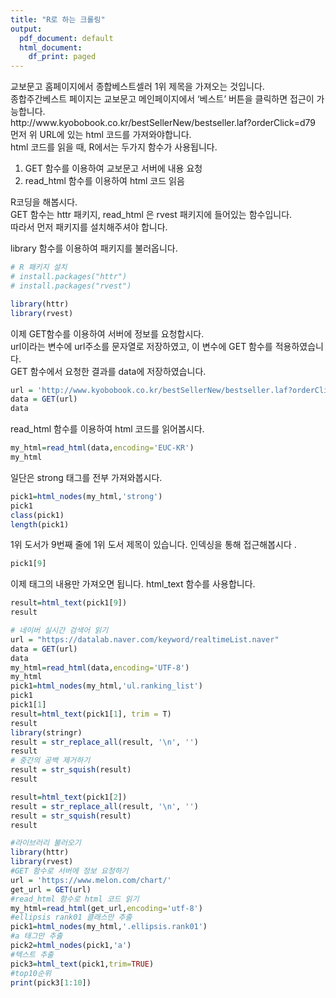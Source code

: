 ```yaml
---
title: "R로 하는 크롤링"
output:
  pdf_document: default
  html_document:
    df_print: paged
---
```

교보문고 홈페이지에서 종합베스트셀러 1위 제목을 가져오는 것입니다.   
종합주간베스트 페이지는 교보문고 메인페이지에서 '베스트' 버튼을 클릭하면 접근이 가능합니다.   
http://www.kyobobook.co.kr/bestSellerNew/bestseller.laf?orderClick=d79  
먼저 위 URL에 있는 html 코드를 가져와야합니다.   
html 코드를 읽을 때, R에서는 두가지 함수가 사용됩니다.   

1) GET 함수를 이용하여 교보문고 서버에 내용 요청
2) read_html 함수를 이용하여 html 코드 읽음

R코딩을 해봅시다.   
GET 함수는 httr 패키지, read_html 은 rvest 패키지에 들어있는 함수입니다.   
따라서 먼저 패키지를 설치해주셔야 합니다.   
  
library 함수를 이용하여 패키지를 불러옵니다.   
```r
# R 패키지 설치
# install.packages("httr")
# install.packages("rvest")

library(httr)
library(rvest)
```

이제 GET함수를 이용하여 서버에 정보를 요청합시다.      
url이라는 변수에 url주소를 문자열로 저장하였고, 이 변수에 GET 함수를 적용하였습니다.   
GET 함수에서 요청한 결과를 data에 저장하였습니다.      

```r
url = 'http://www.kyobobook.co.kr/bestSellerNew/bestseller.laf?orderClick=d79'
data = GET(url)
data
```

read_html 함수를 이용하여 html 코드를 읽어봅시다.   

```r
my_html=read_html(data,encoding='EUC-KR')
my_html
```

일단은 strong 태그를 전부 가져와봅시다.  

```r
pick1=html_nodes(my_html,'strong')
pick1
class(pick1)
length(pick1)
```

1위 도서가 9번째 줄에 1위 도서 제목이 있습니다. 인덱싱을 통해 접근해봅시다 .  

```r
pick1[9]
```

이제 태그의 내용만 가져오면 됩니다. html_text 함수를 사용합니다.   

```r
result=html_text(pick1[9])
result
```


```r
# 네이버 실시간 검색어 읽기
url = "https://datalab.naver.com/keyword/realtimeList.naver"
data = GET(url)
data
my_html=read_html(data,encoding='UTF-8')
my_html
pick1=html_nodes(my_html,'ul.ranking_list')
pick1
pick1[1]
result=html_text(pick1[1], trim = T)
result
library(stringr)
result = str_replace_all(result, '\n', '')
result
# 중간의 공백 제거하기
result = str_squish(result)
result

result=html_text(pick1[2])
result = str_replace_all(result, '\n', '')
result = str_squish(result)
result
```
```r
#라이브러리 불러오기
library(httr)
library(rvest)
#GET 함수로 서버에 정보 요청하기
url = 'https://www.melon.com/chart/'
get_url = GET(url)
#read_html 함수로 html 코드 읽기
my_html=read_html(get_url,encoding='utf-8')
#ellipsis rank01 클래스만 추출
pick1=html_nodes(my_html,'.ellipsis.rank01')
#a 태그만 추출
pick2=html_nodes(pick1,'a')
#텍스트 추출
pick3=html_text(pick1,trim=TRUE)
#top10순위
print(pick3[1:10])
```

